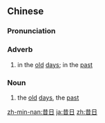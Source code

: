 ==Chinese==
{{zh-forms}}

===Pronunciation===
{{zh-pron
|m=昔rì
|c=sik1 jat6
|mn=qz:siak-li̍t/tp,xm:sek-li̍t/kh,zz:sek-ji̍t
|cat=adv,n
}}

===Adverb===
{{zh-adv}}

# {{lb|zh|literary}} in the [[old]] [[day]]s; in the [[past]]

===Noun===
{{zh-noun}}

# {{lb|zh|literary}} the [[old]] [[day]]s, the [[past]]

[[zh-min-nan:昔日]]
[[ja:昔日]]
[[zh:昔日]]